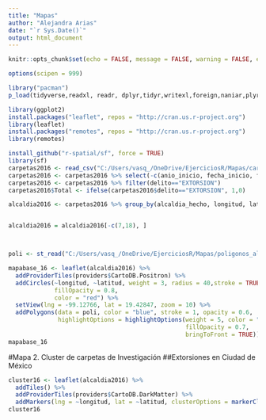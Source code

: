 ---
title: "Mapas"
author: "Alejandra Arias"
date: "`r Sys.Date()`"
output: html_document
---

```{r setup, include=FALSE}
knitr::opts_chunk$set(echo = FALSE, message = FALSE, warning = FALSE, error = FALSE)
```

```{r warning=FALSE}
options(scipen = 999)

library("pacman")
p_load(tidyverse,readxl, readr, dplyr,tidyr,writexl,foreign,naniar,plyr, scales,lubridate)

library(ggplot2)
install.packages("leaflet", repos = "http://cran.us.r-project.org")
library(leaflet)
install.packages("remotes", repos = "http://cran.us.r-project.org")
library(remotes)

install_github("r-spatial/sf", force = TRUE)
library(sf)
carpetas2016 <- read_csv("C:/Users/vasq_/OneDrive/EjerciciosR/Mapas/carpetasFGJ_2016.csv")
carpetas2016 <- carpetas2016 %>% select(-c(anio_inicio, fecha_inicio, fecha_hecho, hora_inicio, hora_hecho, mes_inicio, competencia))
carpetas2016 <- carpetas2016 %>% filter(delito=="EXTORSION")
carpetas2016$Total <- ifelse(carpetas2016$delito=="EXTORSION", 1,0)

alcaldia2016 <- carpetas2016 %>% group_by(alcaldia_hecho, longitud, latitud) %>% tally(Total)


alcaldia2016 = alcaldia2016[-c(7,18), ]



poli <- st_read("C:/Users/vasq_/OneDrive/EjerciciosR/Mapas/poligonos_alcaldias_cdmx.shp")

mapabase_16 <- leaflet(alcaldia2016) %>%
  addProviderTiles(providers$CartoDB.Positron) %>% 
  addCircles(~longitud, ~latitud, weight = 3, radius = 40,stroke = TRUE,
             fillOpacity = 0.8,
             color = "red") %>% 
  setView(lng = -99.12766, lat = 19.42847, zoom = 10) %>% 
  addPolygons(data = poli, color = "blue", stroke = 1, opacity = 0.6,
              highlightOptions = highlightOptions(weight = 5, color = "#666",
                                                  fillOpacity = 0.7,
                                                  bringToFront = TRUE))
mapabase_16

```
#Mapa 2. Cluster de carpetas de Investigación
##Extorsiones en Ciudad de México


```{r warning=FALSE}
cluster16 <- leaflet(alcaldia2016) %>%
  addTiles() %>% 
  addProviderTiles(providers$CartoDB.DarkMatter) %>% 
  addMarkers(lng = ~longitud, lat = ~latitud, clusterOptions = markerClusterOptions())
cluster16

```

